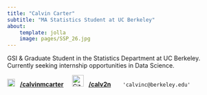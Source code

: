 ```yaml
---
title: "Calvin Carter"
subtitle: "MA Statistics Student at UC Berkeley"
about:
    template: jolla
    image: pages/SSP_26.jpg
---
```


GSI & Graduate Student in the Statistics Department at UC Berkeley. Currently seeking internship opportunities in Data Science.

<img src="https://upload.wikimedia.org/wikipedia/commons/c/ca/LinkedIn_logo_initials.png" alt="LinkedIn logo" width="18" height="18"> &nbsp;
<a href="https://www.linkedin.com/in/calvinmcarter" target="_blank" text><strong>/calvinmcarter</strong></a> &nbsp; &nbsp; 
<img src="https://github.githubassets.com/images/modules/logos_page/GitHub-Mark.png" alt="GitHub Logo" width="27" height="27"> &nbsp; <a href=https://www.github.com/calv2n target="_blank" text><strong>/calv2n</strong></a> &nbsp; &nbsp;
<link rel="stylesheet" href="https://cdnjs.cloudflare.com/ajax/libs/font-awesome/4.7.0/css/font-awesome.min.css">
<i class="fa fa-envelope" style="font-size:20px"></i> &nbsp; `'calvinc@berkeley.edu'`
